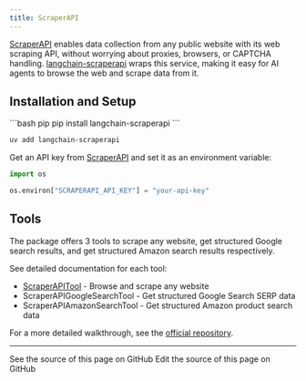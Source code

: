 ```yaml
---
title: ScraperAPI
---
```


[ScraperAPI](https://www.scraperapi.com/) enables data collection from any public website with its web scraping API, without worrying about proxies, browsers, or CAPTCHA handling. [langchain-scraperapi](https://github.com/scraperapi/langchain-scraperapi) wraps this service, making it easy for AI agents to browse the web and scrape data from it.

## Installation and Setup

<CodeGroup>
```bash pip
pip install langchain-scraperapi
```

```bash uv
uv add langchain-scraperapi
```
</CodeGroup>

Get an API key from [ScraperAPI](https://www.scraperapi.com/) and set it as an environment variable:

```python
import os

os.environ["SCRAPERAPI_API_KEY"] = "your-api-key"
```

## Tools

The package offers 3 tools to scrape any website, get structured Google search results, and get structured Amazon search results respectively.

See detailed documentation for each tool:
- [ScraperAPITool](/oss/python/integrations/tools/scraperapi) - Browse and scrape any website
- ScraperAPIGoogleSearchTool - Get structured Google Search SERP data
- ScraperAPIAmazonSearchTool - Get structured Amazon product search data

For a more detailed walkthrough, see the [official repository](https://github.com/scraperapi/langchain-scraperapi).

---

<CardGroup cols={2}>
  <Card title="View Source" icon="eye" href="https://github.com/langchain-ai/docs/blob/main/src/oss/python/integrations/providers/scraperapi.mdx">
    See the source of this page on GitHub
  </Card>
  <Card title="Edit Source" icon="pen-to-square" href="https://github.com/langchain-ai/docs/edit/main/src/oss/python/integrations/providers/scraperapi.mdx">
    Edit the source of this page on GitHub
  </Card>
</CardGroup>
